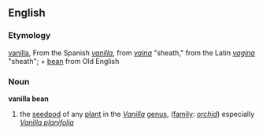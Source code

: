 ==English==
=== Etymology ===
[[vanilla]], From the Spanish ''[[vanilla]]'', from ''[[vaina]]'' "sheath," from the Latin ''[[vagina]]'' "sheath";
+ [[bean]] from Old English

=== Noun ===
'''vanilla bean'''
# the [[seedpod]] of any [[plant]] in the ''[[Vanilla]]'' [[genus]], ([[family]]: ''[[orchid]]'') especially ''[[Vanilla planifolia]]''